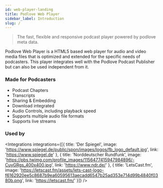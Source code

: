 ```yaml
---
id: web-player-landing
title: Podlove Web Player
sidebar_label: Introduction
slug: /
---
```



> The fast, flexible and responsive podcast player powered by podlove meta data.

Podlove Web Player is a HTML5 based web player for audio and video media files that is optimized and extended for the specific needs of podcasters. This player integrates well with the Podlove Podcast Publisher but can also be used independent from it.

### Made for Podcasters

* Podcast Chapters
* Transcripts
* Sharing & Embedding
* Download integrated
* Audio Controls, including playback speed
* Supports multiple audio file formats
* Supports live streams

### Used by

<Integrations integrations={[{
    title: 'Der Spiegel',
    image: 'https://www.spiegel.de/public/spon/images/logos/fb_logo_default.jpg',
    link: 'https://www.spiegel.de'
}, {
    title: 'Norddeutscher Rundfunk',
    image: 'https://pbs.twimg.com/profile_images/1156477415947984896/-CuyGRgs_400x400.jpg',
    link: 'https://www.ndr.de/'
}, {
    title: 'LetsCast.fm',
    image: 'https://letscast.fm/assets/lets-cast-logo-f6162920ee5c8687b9ea60595613aecadd6547b25ad353e714d99b4840f0380b.png',
    link: 'https://letscast.fm/'
}]} />